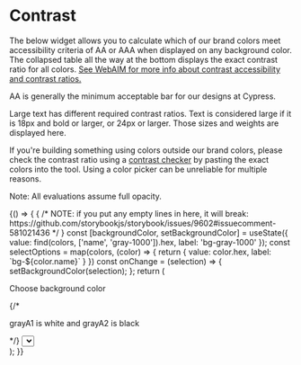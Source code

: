 


# Contrast

<Meta title="Intro/Contrast" />

The below widget allows you to calculate which of our brand colors meet accessibility criteria of AA or AAA when displayed on any background color. The collapsed table all the way at the bottom displays the exact contrast ratio for all colors. [See WebAIM for more info about contrast accessibility and contrast ratios.](https://webaim.org/articles/contrast/)

AA is generally the minimum acceptable bar for our designs at Cypress.

Large text has different required contrast ratios. Text is considered large if it is 18px and bold or larger, or 24px or larger. Those sizes and weights are displayed here.

If you're building something using colors outside our brand colors, please check the contrast ratio using a [contrast checker](https://webaim.org/resources/contrastchecker/) by pasting the exact colors into the tool. Using a color picker can be unreliable for multiple reasons.

Note: All evaluations assume full opacity.

<Preview>
  <Story name="Contrast">
    {() => {
      {
        /* NOTE: if you put any empty lines in here, it will break: https://github.com/storybookjs/storybook/issues/9602#issuecomment-581021436 */
      }
      const [backgroundColor, setBackgroundColor] = useState({ value: find(colors, ['name', 'gray-1000']).hex, label: 'bg-gray-1000' });
      const selectOptions = map(colors, (color) => {
        return {
          value: color.hex,
          label: `bg-${color.name}`
        }
      })
      const onChange = (selection) => {
        setBackgroundColor(selection);
      };
      return (
        <div>
          <div
            style={{
              border: `2px solid ${colors['jade-400']}`,
              marginBottom: '48px',
            }}
          >
            <p className="m-4">Choose background color</p>
            {/* <p>grayA1 is white and grayA2 is black</p> */}
            <Select
              className="m-4"
              options={selectOptions}
              defaultValue={backgroundColor}
              onChange={onChange}
            />
          </div>
          <div>
            <Contrast background={backgroundColor} colors={colors} colorways={brandColorways} />
            <ContrastFullTable background={backgroundColor} colors={colors} />
          </div>
        </div>
      );
    }}
  </Story>
</Preview>
